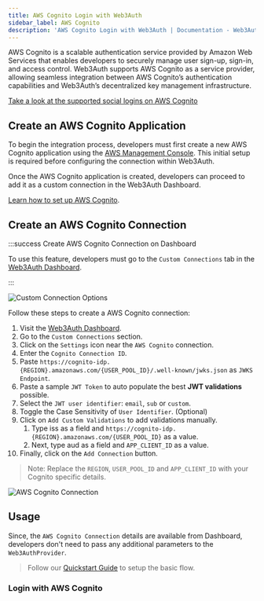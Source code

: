 ```yaml
---
title: AWS Cognito Login with Web3Auth
sidebar_label: AWS Cognito
description: 'AWS Cognito Login with Web3Auth | Documentation - Web3Auth'
---
```



AWS Cognito is a scalable authentication service provided by Amazon Web Services that enables developers to securely manage user sign-up, sign-in, and access control. Web3Auth supports AWS Cognito as a service provider, allowing seamless integration between AWS Cognito’s authentication capabilities and Web3Auth’s decentralized key management infrastructure.

[Take a look at the supported social logins on AWS Cognito](https://docs.aws.amazon.com/cognito/latest/developerguide/cognito-user-pools-social-idp.html)

## Create an AWS Cognito Application

To begin the integration process, developers must first create a new AWS Cognito application using the [AWS Management Console](https://console.aws.amazon.com/). This initial setup is required before configuring the connection within Web3Auth.

Once the AWS Cognito application is created, developers can proceed to add it as a custom connection in the Web3Auth Dashboard.

[Learn how to set up AWS Cognito](https://docs.aws.amazon.com/cognito/latest/developerguide/cognito-console).

## Create an AWS Cognito Connection

:::success Create AWS Cognito Connection on Dashboard

To use this feature, developers must go to the `Custom Connections` tab in the [Web3Auth Dashboard](https://dashboard.web3auth.io).

:::

<div style={{ display: 'flex', margin: '20px 0', justifyContent: 'center' }}>
  <img
    src={CustomConnectionOptions}
    style={{
      maxWidth: '800px',
      borderRadius: '8px',
      boxShadow: '0 2px 6px rgba(0, 0, 0, 0.1)',
    }}
    alt="Custom Connection Options"
  />
</div>

Follow these steps to create a AWS Cognito connection:

1. Visit the [Web3Auth Dashboard](https://dashboard.web3auth.io).
1. Go to the `Custom Connections` section.
1. Click on the `Settings` icon near the `AWS Cognito` connection.
1. Enter the `Cognito Connection ID`.
1. Paste `https://cognito-idp.{REGION}.amazonaws.com/{USER_POOL_ID}/.well-known/jwks.json` as `JWKS Endpoint`.
1. Paste a sample `JWT Token` to auto populate the best **JWT validations** possible.
1. Select the `JWT user identifier`: `email`, `sub` or `custom`.
1. Toggle the Case Sensitivity of `User Identifier`. (Optional)
1. Click on `Add Custom Validations` to add validations manually.
   1. Type iss as a field and `https://cognito-idp.{REGION}.amazonaws.com/{USER_POOL_ID}` as a value.
   1. Next, type aud as a field and `APP_CLIENT_ID` as a value.
1. Finally, click on the `Add Connection` button.

> Note: Replace the `REGION`, `USER_POOL_ID` and `APP_CLIENT_ID` with your Cognito specific details.

<div style={{ display: 'flex', margin: '20px 0', justifyContent: 'center' }}>
  <img
    src={AWSConnection}
    style={{
      maxWidth: '800px',
      borderRadius: '8px',
      boxShadow: '0 2px 6px rgba(0, 0, 0, 0.1)',
    }}
    alt="AWS Cognito Connection"
  />
</div>

## Usage

Since, the `AWS Cognito Connection` details are available from Dashboard, developers don't need to pass any additional parameters to the `Web3AuthProvider`.

> Follow our [Quickstart Guide](/quick-start) to setup the basic flow.

### Login with AWS Cognito

<ImplicitLoginCognito />
